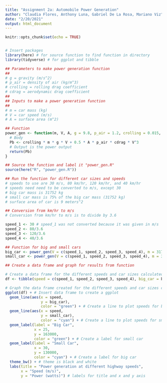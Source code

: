```yaml
---
title: "Assignment 2a: Automobile Power Generation"
author: "Claudia Flores, Anthony Luna, Gabriel De La Rosa, Mariano Viz"
date: "2/20/2021"
output: html_document
---
```


```r
knitr::opts_chunk$set(echo = TRUE)


# Insert packages
library(here) # for source function to find function in directory
library(tidyverse) # for ggplot and tibble
```



```r
## Parameters to make power generation function
##
# g = gravity (m/s^2)
# p_air = density of air (kg/m^3)
# crolling = rolling drag coefficient
# cdrag = aerodynamic drag coefficient
##
## Inputs to make a power generation function
##
# m = car mass (kg)
# V = car speed (m/s)
# A = surface area (m^2)

## Function
power_gen <- function(m, V, A, g = 9.8, p_air = 1.2, crolling = 0.015, cdrag = 0.3){
  # Body 
  Pb <- crolling * m * g * V + 0.5 * A * p_air * cdrag * V^3
  # Output is the power output
  return(Pb)
}

## Source the function and label it "power_gen.R"
source(here("R", "power_gen.R"))
```



```r
## Run the function for different car sizes and speeds 
# speeds to use are 30 m/s, 80 km/hr, 120 km/hr, and 40 km/hr
# speeds need need to be converted to m/s, except 30
# big car mass is 31752 kg
# small car mass is 75% of the big car mass (31752 kg)
# surface area of car is 9 meters^2

## Conversion from km/hr to m/s
# Conversion from km/hr to m/s is to divide by 3.6

speed_1 <- 30 # speed_1 was not converted because it was given in m/s
speed_2 <- 80/3.6
speed_3 <- 120/3.6
speed_4 <- 40/3.6

## Function for big and small cars
big_car <- power_gen(V = c(speed_1, speed_2, speed_3, speed_4), m = 31752, A = 9) 
small_car <- power_gen(V = c(speed_1, speed_2, speed_3, speed_4), m = 31752*0.75, A = 9)
```

```r
## Create a data frame and graph for results from function

# Create a data frame for the different speeds and car sizes calculated
df <- tibble(speed = c(speed_1, speed_2, speed_3, speed_4), big_car = big_car, small_car = small_car)

# Graph the data frame created for the different speeds and car sizes calculated
ggplot(df) + # Insert data frame to create a ggplot
  geom_line(aes(x = speed, 
                y = big_car),
                color = "green") + # Create a line to plot speeds for big cars
  geom_line(aes(x = speed, 
                y = small_car), 
                color = "cyan") + # Create a line to plot speeds for small cars
  geom_label(label = "Big Car", 
             x = 25, 
             y = 163000, 
             color = "green") + # Create a label for small car
  geom_label(label = "Small Car", 
             x = 30, 
             y = 130000, 
             color = "cyan") + # Create a label for big car
  theme_bw() + # theme is black and white
  labs(title = "Power generation at different highway speeds", 
       x = "Speed (m/s)",
       y = "Power (watts)") # labels for title and x and y axis
  
```
